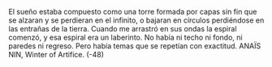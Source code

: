 El sueño estaba compuesto como una torre formada por capas sin fin que se
alzaran y se perdieran en el infinito, o bajaran en círculos perdiéndose en las
entrañas de la tierra. Cuando me arrastró en sus ondas la espiral comenzó, y esa
espiral era un laberinto. No había ni techo ni fondo, ni paredes ni regreso. Pero
había temas que se repetían con exactitud.
ANAÏS NIN, Winter of Artifice.
(-48)

